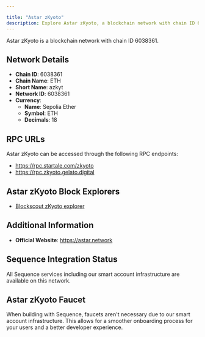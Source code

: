```yaml
---

title: "Astar zKyoto"
description: Explore Astar zKyoto, a blockchain network with chain ID 6038361. Learn about its native currency, Sepolia Ether, and how to interact with the network.
---
```




Astar zKyoto is a blockchain network with chain ID 6038361.

## Network Details

- **Chain ID**: 6038361
- **Chain Name**: ETH
- **Short Name**: azkyt
- **Network ID**: 6038361
- **Currency**: 
  - **Name**: Sepolia Ether
  - **Symbol**: ETH
  - **Decimals**: 18

## RPC URLs

Astar zKyoto can be accessed through the following RPC endpoints:

- https://rpc.startale.com/zkyoto
- https://rpc.zkyoto.gelato.digital

## Astar zKyoto Block Explorers

- [Blockscout zKyoto explorer](https://astar-zkyoto.blockscout.com)

## Additional Information

- **Official Website**: https://astar.network

## Sequence Integration Status

All Sequence services including our smart account infrastructure are available on this network.

## Astar zKyoto Faucet

When building with Sequence, faucets aren't necessary due to our smart account infrastructure. This allows for a smoother onboarding process for your users and a better developer experience.
